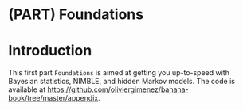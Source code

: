 \mainmatter

# (PART) Foundations {-}

# Introduction {-}

This first part `Foundations` is aimed at getting you up-to-speed with Bayesian statistics, NIMBLE, and hidden Markov models. The code is available at <https://github.com/oliviergimenez/banana-book/tree/master/appendix>. 
